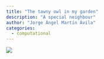 ```yaml
---
title: "The tawny owl in my garden"
description: "A special neighbour"
author: "Jorge Ángel Martín Ávila"
categories:
  - computational
---
```


![](Carabo.jpg)
